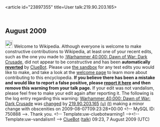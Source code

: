 <article id="23897355" title=User talk:219.90.203.165>
	<talkpage id="23897355" title="User talk:219.90.203.165">


== August 2009 ==
[[Image:Information.svg|left|25px]] Welcome to Wikipedia. Although everyone is welcome to make constructive contributions to Wikipedia, at least one of your recent edits, such as the one you made to [[:Warhammer 40,000: Dawn of War: Dark Crusade]], did not appear to be constructive and has been '''automatically [[Help:Reverting|reverted]]''' by [[User:ClueBot|ClueBot]].  Please use [[Wikipedia:Sandbox|the sandbox]] for any test edits you would like to make, and take a look at the [[Wikipedia:Introduction|welcome page]] to learn more about contributing to this encyclopedia.  '''If you believe there has been a mistake and would like to report a false positive, please [[User:ClueBot/FalsePositives|report it here]] and then remove this warning from your talk page.'''  If your edit was not vandalism, please feel free to make your edit again after reporting it. The following is the log entry regarding this warning: [[Warhammer 40,000: Dawn of War: Dark Crusade]] was [http://en.wikipedia.org/w/index.php?title=Warhammer+40%2C000%3A+Dawn+of+War%3A+Dark+Crusade&amp;diff=306568309&amp;oldid=301341968 changed] by [[Special:Contributions/219.90.203.165|219.90.203.165]] [[User:219.90.203.165|(u)]] [[User talk:219.90.203.165|(t)]] making a minor change with obscenities on 2009-08-07T09:23:28+00:00 &lt;!-- MySQL ID: 750888 --&gt;. Thank you. &lt;!-- Template:uw-cluebotwarning1 --&gt;&lt;!-- Template:uw-vandalism1 --&gt; [[User:ClueBot|ClueBot]] ([[User talk:ClueBot|talk]]) 09:23, 7 August 2009 (UTC)
	</talkpage>
</article>